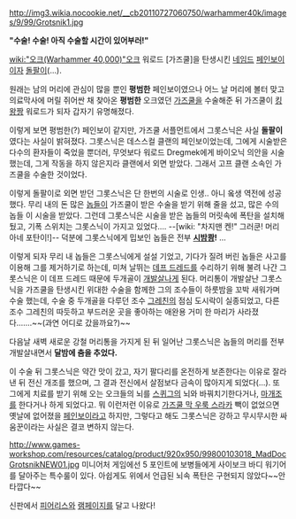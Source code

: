 {{{+1 '''Mad Dok Grotsnik'''}}}

http://img3.wikia.nocookie.net/__cb20110727060750/warhammer40k/images/9/99/Grotsnik1.jpg

'''"수술! 수술! 아직 수술할 시간이 있어부러!"'''

[[wiki:"오크(Warhammer 40,000)"오크]] 워로드 [가즈쿨]을 탄생시킨 [[네임드]] [[페인보이]]이자 [[돌팔이]](...).

원래는 남의 머리에 관심이 많을 뿐인 '''평범한''' 페인보이였으나 어느 날 머리에 볼터 맞고 의료막사에 머릴 쥐어싼 채 찾아온 '''평범한''' 오크였던 [[가즈쿨]]을 수술해준 뒤 가즈쿨이 [[킹왕짱]] 워로드가 되자 갑자기 유명해졌다. 

이렇게 보면 평범한(?) 페인보이 같지만, 가즈쿨 서플먼트에서 그롯스닉은 사실 '''돌팔이'''였다는 사실이 밝혀졌다. 그롯스닉은 데스스컬 클랜의 페인보이었는데, 그에게 시술받은 다수의 환자들이 죽었을 뿐더러, 무엇보다 워로드 Dregmek에게 바이오닉 의안을 시술했는데, 그게 작동을 하지 않은지라 클랜에서 외면 받았다.  그래서 고프 클랜 소속인 가즈쿨을 수술한 것이었다. 

이렇게 돌팔이로 외면 받던 그롯스닉은 단 한번의 시술로 인생.. 아니 옼생 역전에 성공했다. 무리 내의 돈 많은 [[놉]]들이 가즈쿨이 받은 수술을 받기 위해 줄을 섰고, 많은 수의 놉들 이 시술을 받았다. 그런데 그롯스닉은 시술을 받은 놉들의 머릿속에 폭탄을 설치해뒀고, 기폭 스위치는 그롯스닉이 가지고 있었다.... --[wiki: "차지맨 켄!" 그러쿤! 머리 아네 포탄이!]--  덕분에 그롯스닉에게 밉보인 놉들은 전부 '''[[시밤쾅]]!''' ...

이렇게 되자 무리 내 놉들은 그롯스닉에게 설설 기었고, 기다가 질려 버린 놉들은 사고를 이용해 그를 제거하기로 하는데, 미쳐 날뛰는 [[데프 드레드]]를 수리하기 위해 불려 나간 그롯스닉은 이 데프 드레드 때문에 두개골이 [[개발살]]나게 된다. 머리통이 개발살난 그롯스닉을 가즈쿨을 탄생시킨 위대한 수술을 함께한 그의 조수들이 하룻밤을 꼬박 새워가며 수술 했는데, 수술 중 두개골을 다루던 조수 [[그레친]]의 점심 도시락이 실종되었고, 다른 조수 그레친의 따듯하고 부드러운 곳을 좋아하는 애완용 거미 한 마리가 사라졌다.......~~(과연 어디로 갔을까요?)~~

다음날 새벽 새로운 강철 머리통을 가지게 된 뒤 일어난 그롯스닉은 놉들의 머리를 전부 개발살내면서 '''달밤에 춤을 추었다.'''

이 수술 뒤 그롯스닉은 약간 맛이 갔고, 자기 팔다리를 온전하게 보존한다는 이유로 잘라낸 뒤 전신 개조를 했으며, 그 결과 전신에서 살점보다 금속이 많아지게 되었다(...). 또 그에게 치료를 받기 위해 오는 오크들의 뇌를 [[스퀴그]]의 뇌와 바꿔치기한다거나, [[마개조]]를 한다거나 하게 되었다고.  뭐 이런저런 이유로 [[가즈쿨 막 우룩 스라카]] 빽이 없었으면 옛날에 없어졌을 [[페인보이]]라고 하지만, 그렇다고 해도 그롯스닉은 강하고 무시무시한 싸움꾼이라는 사실은 결코 변하지 않는다. 

http://www.games-workshop.com/resources/catalog/product/920x950/99800103018_MadDocGrotsnikNEW01.jpg
미니어처 게임에선 5 포인트에 보병들에게 사이보크 바디 워기어를 달아주는 특수룰이 있다. 아쉽게도 위에서 언급된 뇌속 폭탄은 구현되지 않았다~~안타깝다~~

신판에서 [[피어리스]]와 [[램페이지]]를 달고 나왔다!

